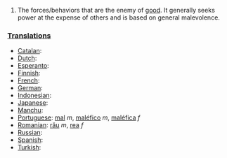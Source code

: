 #The forces/behaviors that are the enemy of [[good]].  It generally seeks power at the expense of others and is based on general malevolence.

===[[Translations]]===
*[[Catalan]]:
*[[Dutch]]:
*[[Esperanto]]:
*[[Finnish]]:
*[[French]]:
*[[German]]:
*[[Indonesian]]:
*[[Japanese]]:
*[[Manchu]]:
*[[Portuguese]]: [[mal]] ''m'', [[maléfico]] ''m'', [[maléfica]] ''f''
*[[Romanian]]: [[rău]] ''m'', [[rea]] ''f''
*[[Russian]]:
*[[Spanish]]:
*[[Turkish]]: